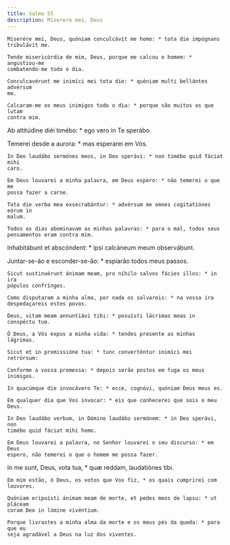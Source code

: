 ```yaml
---
title: Salmo 55
description: Miserere mei, Deus
---
```


<div class="side-by-side not-content">

    Miserére mei, Deus, quóniam conculcávit me homo: * tota die impúgnans
    tribulávit me.

    Tende misericórdia de mim, Deus, porque me calcou o homem: * angustiou-me
    combatendo-me todo o dia.

    Conculcavérunt me inimíci mei tota die: * quóniam multi bellántes advérsum
    me.

    Calcaram-me os meus inimigos todo o dia: * porque são muitos os que lutam
    contra mim.

Ab altitúdine diéi timébo: * ego vero in Te sperábo.

Temerei desde a aurora: * mas esperarei em Vós.

    In Deo laudábo sermónes meos, in Deo sperávi: * non timébo quid fáciat mihi
    caro.

    Em Deus louvarei a minha palavra, em Deus espero: * não temerei o que me
    possa fazer a carne.

    Tota die verba mea exsecrabántur: * advérsum me omnes cogitatiónes eórum in
    malum.

    Todos os dias abominavam as minhas palavras: * para o mal, todos seus
    pensamentos eram contra mim.

Inhabitábunt et abscóndent: * ipsi calcáneum meum observábunt.

Juntar-se-ão e esconder-se-ão: * espiarão todos meus passos.

    Sicut sustinuérunt ánimam meam, pro níhilo salvos fácies illos: * in ira
    pópulos confrínges.

    Como disputaram a minha alma, por nada os salvareis: * na vossa ira
    despedaçareis estes povos.

    Deus, vitam meam annuntiávi tibi: * posuísti lácrimas meas in conspéctu tuo.

    Ó Deus, a Vós expus a minha vida: * tendes presente as minhas lágrimas.

    Sicut et in promissióne tua: * tunc converténtur inimíci mei retrórsum:

    Conforme a vossa promessa: * depois serão postos em fuga os meus inimigos.

    In quacúmque die invocávero Te: * ecce, cognóvi, quóniam Deus meus es.

    Em qualquer dia que Vos invocar: * eis que conhecerei que sois o meu Deus.

    In Deo laudábo verbum, in Dómino laudábo sermónem: * in Deo sperávi, non
    timébo quid fáciat mihi homo.

    Em Deus louvarei a palavra, no Senhor louvarei o seu discurso: * em Deus
    espero, não temerei o que o homem me possa fazer.

In me sunt, Deus, vota tua, * quæ reddam, laudatiónes tibi.

    Em mim estão, ó Deus, os votos que Vos fiz, * os quais cumprirei com
    louvores.

    Quóniam eripuísti ánimam meam de morte, et pedes meos de lapsu: * ut pláceam
    coram Deo in lúmine vivéntium.

    Porque livrastes a minha alma da morte e os meus pés da queda: * para que eu
    seja agradável a Deus na luz dos viventes.

</div>
